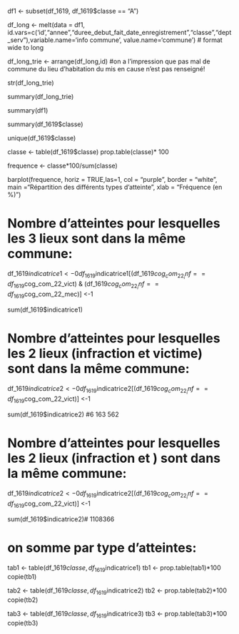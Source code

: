 
df1 <- subset(df_1619, df_1619$classe == "A")

df_long <- melt(data = df1, id.vars=c('id',"annee","duree_debut_fait_date_enregistrement","classe","dept_serv"),variable.name='info commune', value.name='commune') # format wide to long

df_long_trie <- arrange(df_long,id)
#on a l'impression que pas mal de commune du lieu d'habitation du mis en cause n'est pas renseigné!

str(df_long_trie)

summary(df_long_trie)

summary(df1)

summary(df_1619$classe)

unique(df_1619$classe)

classe <- table(df_1619$classe)
prop.table(classe)* 100

frequence <- classe*100/sum(classe)

barplot(frequence, 
            horiz = TRUE,las=1, 
            col = "purple", 
            border = "white",
            main ="Répartition des différents types d'atteinte",
            xlab = "Fréquence (en %)")

 

# Nombre d'atteintes pour lesquelles les 3 lieux sont dans la même commune:
df_1619$indicatrice1 <- 0
df_1619$indicatrice1[(df_1619$cog_com_22_inf == df_1619$cog_com_22_vict) & (df_1619$cog_com_22_inf == df_1619$cog_com_22_mec)] <-1

sum(df_1619$indicatrice1)

# Nombre d'atteintes pour lesquelles les 2 lieux (infraction et victime) sont dans la même commune:
df_1619$indicatrice2 <- 0
df_1619$indicatrice2[(df_1619$cog_com_22_inf == df_1619$cog_com_22_vict)] <-1

sum(df_1619$indicatrice2) #6 163 562

# Nombre d'atteintes pour lesquelles les 2 lieux (infraction et  ) sont dans la même commune:
df_1619$indicatrice2 <- 0
df_1619$indicatrice2[(df_1619$cog_com_22_inf == df_1619$cog_com_22_vict)] <-1

sum(df_1619$indicatrice2)# 1108366

# on somme par type d'atteintes:
tab1 <- table(df_1619$classe, df_1619$indicatrice1)
tb1 <- prop.table(tab1)*100
copie(tb1)

tab2 <- table(df_1619$classe, df_1619$indicatrice2)
tb2 <- prop.table(tab2)*100
copie(tb2)

tab3 <- table(df_1619$classe, df_1619$indicatrice3)
tb3 <- prop.table(tab3)*100
copie(tb3)